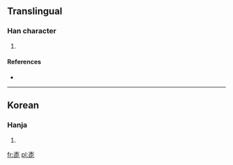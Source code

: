 ==Translingual==

===Han character===
{{Han char|rn=30|rad=口|as=07|sn=10|four=|canj=木十口心 (DJRP)}}

# {{defn|Han|sort=口07}}

====References====
* {{Han ref|kx=0193.051|dj=0344.181|hdz=10624.121|uh=551C|ud=21788}}

----

==Korean==

===Hanja===
{{ko-hanja|hangeul=말|rv=mal|mr=mal}}

# {{defn|Korean|sort=口07}}

[[fr:唜]]
[[pl:唜]]